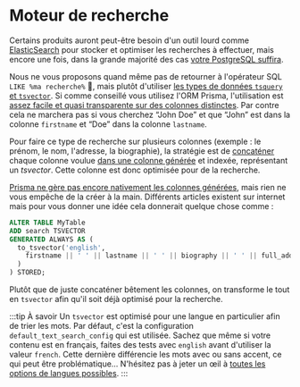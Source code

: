 # Moteur de recherche

Certains produits auront peut-être besoin d'un outil lourd comme [ElasticSearch](https://www.elastic.co/) pour stocker et optimiser les recherches à effectuer, mais encore une fois, dans la grande majorité des cas [votre PostgreSQL suffira](https://www.postgresql.org/docs/current/textsearch.html).

Nous ne vous proposons quand même pas de retourner à l'opérateur SQL `LIKE %ma recherche%` 👵, mais plutôt d'utiliser [les types de données `tsquery` et `tsvector`](https://www.postgresql.org/docs/current/datatype-textsearch.html). Si comme conseillé vous utilisez l'ORM Prisma, l'utilisation est [assez facile et quasi transparente sur des colonnes distinctes](https://www.prisma.io/docs/concepts/components/prisma-client/full-text-search). Par contre cela ne marchera pas si vous cherchez “John Doe” et que “John” est dans la colonne `firstname` et “Doe” dans la colonne `lastname`.

Pour faire ce type de recherche sur plusieurs colonnes (exemple : le prénom, le nom, l'adresse, la biographie), la stratégie est de [concaténer](https://fr.wiktionary.org/wiki/concat%C3%A9ner) chaque colonne voulue [dans une colonne générée](https://www.postgresql.org/docs/current/ddl-generated-columns.html) et indexée, représentant un _tsvector_. Cette colonne est donc optimisée pour de la recherche.

[Prisma ne gère pas encore nativement les colonnes générées](https://github.com/prisma/prisma/issues/6336), mais rien ne vous empêche de la créer à la main. Différents articles existent sur internet mais pour vous donner une idée cela donnerait quelque chose comme :

```sql showLineNumbers
ALTER TABLE MyTable
ADD search TSVECTOR
GENERATED ALWAYS AS (
  to_tsvector('english',
    firstname || ' ' || lastname || ' ' || biography || ' ' || full_address
  )
) STORED;
```

Plutôt que de juste concaténer bêtement les colonnes, on transforme le tout en `tsvector` afin qu'il soit déjà optimisé pour la recherche.

:::tip À savoir
Un `tsvector` est optimisé pour une langue en particulier afin de trier les mots. Par défaut, c'est la configuration `default_text_search_config` qui est utilisée. Sachez que même si votre contenu est en français, faites des tests avec `english` avant d'utiliser la valeur `french`. Cette dernière différencie les mots avec ou sans accent, ce qui peut être problématique… N'hésitez pas à jeter un œil à [toutes les options de langues possibles](https://www.postgresql.org/docs/current/textsearch-psql.html).
:::

